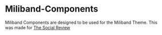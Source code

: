 <Meta title="Overview / Introduction " />

# Miliband-Components

Miliband Components are designed to be used for the Miliband Theme. This was made for [The Social Review](https://www.thesocialreview.co.uk/)

